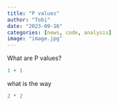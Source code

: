 ```yaml
---
title: "P values"
author: "Tobi"
date: "2023-09-16"
categories: [news, code, analysis]
image: "image.jpg"
---
```


What are P values?

```r
1 + 1
```

what is the way

```r
2 * 2
```
